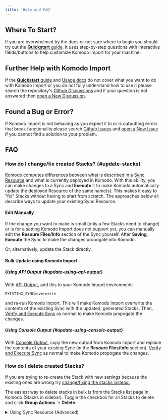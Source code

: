```yaml
---
title: 'Help and FAQ'
---
```


## Where To Start?

If you are overwhelmed by the docs or not sure where to begin you should try out the [**Quickstart** guide](../quickstart). It uses step-by-step questions with interactive fields/buttons to help customize Komodo Import for your machine.

## Further Help with Komodo Import

If the [**Quickstart** guide](../quickstart) and [Usage docs](../usage/overview) do not cover what you want to do with Komodo Import or you do not fully understand how to use it please search the repository's [Github Discussions](https://github.com/FoxxMD/komodo-import/discussions) and if your question is not answered then [open a New Discussion](https://github.com/FoxxMD/komodo-import/discussions/new/choose).

## Found a Bug or Error?

If Komodo Import is not behaving as you expect it to or is outputting errors that break functionality please search [Github Issues](https://github.com/FoxxMD/komodo-import/issues) and [open a New Issue](https://github.com/FoxxMD/komodo-import/issues/new) if you cannot find a solution to your problem.

## FAQ

### How do I change/fix created Stacks? {#update-stacks}

Komodo computes differences between what is described in a [Sync Resource](https://komo.do/docs/resources/sync-resources) and what is currently deployed in Komodo. With this ability, you can make changes to a Sync and **Execute** it to make Komodo automatically update the deployed Resource of the same name(s). This makes it easy to "fix" Stacks without having to start from scratch. The approaches below all describe ways to update your existing Sync Resource.

#### Edit Manually

If the change you want to make is small (only a few Stacks need to change) or is for a setting Komodo Import does not support yet, you can manually edit the **Resoure Files/Info** section of the Sync yourself. After **Saving**, **Execute** the Sync to make the changes propogate into Komodo.

Or, alternatively, update the Stack directly.

#### Bulk Update using Komodo Import

##### Using API Output {#update-using-api-output}

With [API Output](../usage/overview#api-sync), add this to your Komodo Import environment:

```
EXISTING_SYNC=overwrite
```

and re-run Komodo Import. This will make Komodo Import overwrite the contents of the existing Sync with the updated, generated Stacks. Then, [Verify and Execute Sync](http://localhost:3001/docs/usage/resourceSync/#verify-syn) as normal to make Komodo propogate the changes.

##### Using Console Output {#update-using-console-output}

With [Console Output](../usage/overview#console), copy the new output from Komodo Import and replace the contents of your existing Sync (in the **Resoure Files/Info** section). [Verify and Execute Sync](http://localhost:3001/docs/usage/resourceSync/#verify-syn) as normal to make Komodo propogate the changes.

### How do I delete created Stacks?

If you are trying to re-create the Stack with new settings because the existing ones are wrong try [change/fixing the stacks instead.](#update-stacks)

The easiest way to delete stacks in bulk is from the Stacks list page in Komodo (Stacks in sidebar). Toggle the checkbox for all Stacks to delete and click **Group Actions** -> **Delete**.

<details markdown="1">

<summary>Using Sync Resource (Advanced)</summary>

Stacks can also be deleted using a separate Sync Resource with **Delete Unmatched Resources** option enabled. This option will make Komodo delete any Resources **that are not described in the Sync Resource**.

**Be careful with this method and double check the contents before using.** You could accidentially delete Servers (hosts connected with Periphery), Variables, etc... if they are not included.

Steps:

* Create a new Sync with **Managed** option enabled, if you don't already have one
* Commit/Refresh the Sync so that the **Resoure Files/Info** section includes **ALL** Resources in Komodo.
  * Verify this! It should include `[[server]]` sections and other Resources, besides just Stacks.
* In **Resoure Files/Info** section remove all `[[stack]]`, with proceeding data, sections you want to delete. Then **Save**
* In the config for the Sync enable **Delete Unmatched Resources** and **Save**
* Switch to the **Execute** tab and **Execute Change** to delete all undesired Stacks

At this point the Sync can be used as a "good rollback state" for Komodo like so:

* Use Komodo Import to create Stacks in another Sync, Execute...stacks are created
* Don't like how Stacks were created or something is wrong and can't use [update method](#update-stacks)? **Execute Change** on your "rollback state" Sync to one-click return Komodo to where it was before using Komodo Import.

</details>